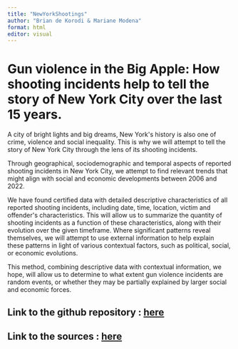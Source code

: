 ```yaml
---
title: "NewYorkShootings"
author: "Brian de Korodi & Mariane Modena"
format: html
editor: visual
---
```


# Gun violence in the Big Apple: How shooting incidents help to tell the story of New York City over the last 15 years.

A city of bright lights and big dreams, New York\'s history is also one of crime, violence and social inequality. This is why we will attempt to tell the story of New York City through the lens of its shooting incidents.

Through geographical, sociodemographic and temporal aspects of reported shooting incidents in New York City, we attempt to find relevant trends that might align with social and economic developments between 2006 and 2022.

We have found certified data with detailed descriptive characteristics of all reported shooting incidents, including date, time, location, victim and offender\'s characteristics. This will allow us to summarize the quantity of shooting incidents as a function of these characteristics, along with their evolution over the given timeframe. Where significant patterns reveal themselves, we will attempt to use external information to help explain these patterns in light of various contextual factors, such as political, social, or economic evolutions. 

This method, combining descriptive data with contextual information, we hope, will allow us to determine to what extent gun violence incidents are random events, or whether they may be partially explained by larger social and economic forces.

## Link to the github repository : [here](https://github.com/briandekorodi/NewYorkShootings)

## Link to the sources : [here](https://catalog.data.gov/dataset/nypd-shooting-incident-data-historic/resource/c564b578-fd8a-4005-8365-34150d306cc4)
